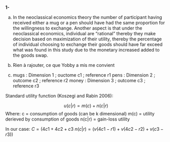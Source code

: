 


**1-**

a) 
In the neoclassical economics theory the number of participant having received either a mug or a pen should have had the same proportion for the willingness to exchange. Another aspect is that under the neoclassical economics, individual are "rational" thereby they make decision based on maximization of their utility, thereby the percentage of individual choosing to exchange their goods should have far exceed what was found in this study due to the monetary increased added to the goods swap. 

b)
Rien à rajouter, ce que Yobby a mis me convient

c)
mugs  : Dimension 1 ; ouctome c1 ; reference r1
pens  : Dimension 2 ; outcome c2 ; reference r2
money : Dimension 3 ; outcome c3 ; reference r3

Standard utility function (Koszegi and Rabin 2006): 

$$u(c|r) = m(c) + n(c|r)$$
Where:
c = consumption of goods (can be k dimensional)
m(c) = utility derieved by consumption of goods
n(c|r) = gain-loss utility

In our case:
$C = (4c1+4c2+c3$
$n(c|r) = (v(4c1-r1)+v(4c2-r2)+v(c3-r3))$

